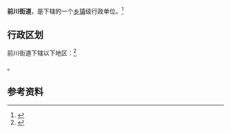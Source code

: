{{中国乡级行政区|42/01/16/001/000}}

'''前川街道'''，是{{PRC admin/fullname|42/01/16/001/000|3}}下辖的一个[[乡镇|乡镇]]级行政单位。<ref>{{PRC admin/ref sgc|{{PRC admin/parent|42/01/16/001/000}}}}</ref>

== 行政区划 ==

前川街道下辖以下地区：<ref>{{PRC admin/ref sgc|42/01/16/001/000}}</ref>

{{PRC admin/children|42/01/16/001/000}}。

== 参考资料 ==

{{reflist}}

{{行政区划小作品}}
{{PRC admin/navcat|42/01/16/001/000}}